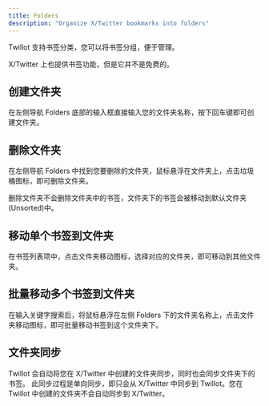 ```yaml
---
title: Folders
description: "Organize X/Twitter bookmarks into folders"
---
```



Twillot 支持书签分类，您可以将书签分组，便于管理。

<Tip>X/Twitter 上也提供书签功能，但是它并不是免费的。</Tip>

## 创建文件夹

在左侧导航 Folders 底部的输入框直接输入您的文件夹名称，按下回车键即可创建文件夹。

## 删除文件夹

在左侧导航 Folders 中找到您要删除的文件夹，鼠标悬浮在文件夹上，点击垃圾桶图标，即可删除文件夹。

<Tip>
  删除文件夹不会删除文件夹中的书签，文件夹下的书签会被移动到默认文件夹
  (Unsorted)中。
</Tip>

## 移动单个书签到文件夹

在书签列表项中，点击文件夹移动图标，选择对应的文件夹，即可移动到其他文件夹。

## 批量移动多个书签到文件夹

在输入关键字搜索后，将鼠标悬浮在左侧 Folders 下的文件夹名称上，点击文件夹移动图标，即可批量移动书签到这个文件夹下。

## 文件夹同步

Twillot 会自动将您在 X/Twitter 中创建的文件夹同步，同时也会同步文件夹下的书签。
此同步过程是单向同步，即只会从 X/Twitter 中同步到 Twillot。您在 Twillot 中创建的文件夹不会自动同步到 X/Twitter。

<Community />
